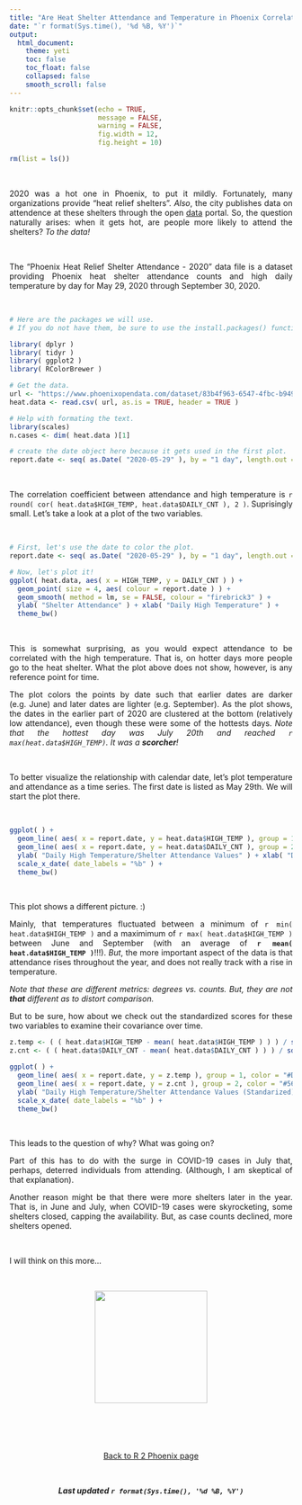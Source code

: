 ```yaml
---
title: "Are Heat Shelter Attendance and Temperature in Phoenix Correlated? (2020)"
date: "`r format(Sys.time(), '%d %B, %Y')`"
output: 
  html_document:
    theme: yeti
    toc: false
    toc_float: false
    collapsed: false
    smooth_scroll: false
---
```


```r

knitr::opts_chunk$set(echo = TRUE, 
                      message = FALSE, 
                      warning = FALSE, 
                      fig.width = 12, 
                      fig.height = 10)

rm(list = ls())

```

<style>
body {
text-align: justify}
</style>

<br>

2020 was a hot one in Phoenix, to put it mildly. Fortunately, many organizations provide "heat relief shelters". *Also*, the city publishes data on attendence at these shelters through the open [data](https://www.phoenixopendata.com/) portal. So, the question naturally arises: when it gets hot, are people more likely to attend the shelters? *To the data!*  

<br> 

The "Phoenix Heat Relief Shelter Attendance - 2020" data file is a dataset providing Phoenix heat shelter attendance counts and high daily temperature by day for May 29, 2020 through September 30, 2020.

<br>

```r

# Here are the packages we will use.
# If you do not have them, be sure to use the install.packages() function.

library( dplyr )
library( tidyr )
library( ggplot2 )
library( RColorBrewer )

# Get the data.
url <- "https://www.phoenixopendata.com/dataset/83b4f963-6547-4fbc-b949-378fe901f063/resource/5c256353-7774-40b4-a414-195be909a200/download/heat.csv"
heat.data <- read.csv( url, as.is = TRUE, header = TRUE )

```

```r

# Help with formating the text.
library(scales)
n.cases <- dim( heat.data )[1]

# create the date object here because it gets used in the first plot.
report.date <- seq( as.Date( "2020-05-29" ), by = "1 day", length.out = n.cases ) 

```

<br>


The correlation coefficient between attendance and high temperature is `r round( cor( heat.data$HIGH_TEMP, heat.data$DAILY_CNT ), 2 )`. Suprisingly small. Let's take a look at a plot of the two variables.

<br>

```r

# First, let's use the date to color the plot.
report.date <- seq( as.Date( "2020-05-29" ), by = "1 day", length.out = n.cases ) 

# Now, let's plot it!
ggplot( heat.data, aes( x = HIGH_TEMP, y = DAILY_CNT ) ) + 
  geom_point( size = 4, aes( colour = report.date ) ) +
  geom_smooth( method = lm, se = FALSE, colour = "firebrick3" ) +
  ylab( "Shelter Attendance" ) + xlab( "Daily High Temperature" ) +
  theme_bw()

```

<br>

This is somewhat surprising, as you would expect attendance to be correlated with the high temperature. That is, on hotter days more people go to the heat shelter. What the plot above does not show, however, is any reference point for time. 

The plot colors the points by date such that earlier dates are darker (e.g. June) and later dates are lighter (e.g. September). As the plot shows, the dates in the earlier part of 2020 are clustered at the bottom (relatively low attendance), even though these were some of the hottests days. *Note that the hottest day was July 20th and reached `r max(heat.data$HIGH_TEMP)`. It was a **scorcher**!*

<br>

To better visualize the relationship with calendar date, let's plot temperature and attendance as a time series. The first date is listed as May 29th. We will start the plot there.

<br>

```r

ggplot( ) +
  geom_line( aes( x = report.date, y = heat.data$HIGH_TEMP ), group = 1, color = "#D55E00" ) + 
  geom_line( aes( x = report.date, y = heat.data$DAILY_CNT ), group = 2, color = "#56B4E9" ) + 
  ylab( "Daily High Temperature/Shelter Attendance Values" ) + xlab( "Date" ) +
  scale_x_date( date_labels = "%b" ) + 
  theme_bw()

```

<br>

This plot shows a different picture. :)  

Mainly, that temperatures fluctuated between a minimum of `r min( heat.data$HIGH_TEMP )` and a maximimum of `r max( heat.data$HIGH_TEMP )` between June and September (with an average of **`r mean( heat.data$HIGH_TEMP )`**!!!). *But*, the more important aspect of the data is that attendance rises throughout the year, and does not really track with a rise in temperature.  

*Note that these are different metrics: degrees vs. counts. But, they are not **that** different as to distort comparison.*  

But to be sure, how about we check out the standardized scores for these two variables to examine their covariance over time.

```r

z.temp <- ( ( heat.data$HIGH_TEMP - mean( heat.data$HIGH_TEMP ) ) ) / sd( heat.data$HIGH_TEMP )
z.cnt <- ( ( heat.data$DAILY_CNT - mean( heat.data$DAILY_CNT ) ) ) / sd( heat.data$DAILY_CNT )

ggplot( ) +
  geom_line( aes( x = report.date, y = z.temp ), group = 1, color = "#D55E00" ) + 
  geom_line( aes( x = report.date, y = z.cnt ), group = 2, color = "#56B4E9" ) + 
  ylab( "Daily High Temperature/Shelter Attendance Values (Standarized)" ) + xlab( "Date" ) +
  scale_x_date( date_labels = "%b" ) + 
  theme_bw()

```

<br>

This leads to the question of why? What was going on?  

Part of this has to do with the surge in COVID-19 cases in July that, perhaps, deterred individuals from attending. (Although, I am skeptical of that explanation).  

Another reason might be that there were more shelters later in the year. That is, in June and July, when COVID-19 cases were skyrocketing, some shelters closed, capping the availability. But, as case counts declined, more shelters opened. 

<br>

I will think on this more...

<br>

<p align="center">
![](https://media.giphy.com/media/a5viI92PAF89q/giphy.gif){width=200px height=200px}
</p>



<br>

###

<br>

<p align="center">
[Back to R 2 Phoenix page](https://jacobtnyoung.github.io/R2PhX/)
</p>

<br>

<p align="center">
***Last updated `r format(Sys.time(), '%d %B, %Y')`***
</p>

<br>